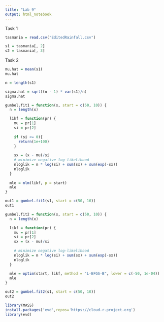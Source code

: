 ```yaml
---
title: "Lab 9"
output: html_notebook
---
```


Task 1

```r
tasmania = read.csv("EditedRainfall.csv")
```

```r
s1 = tasmania[, 2] 
s2 = tasmania[, 3]
```

Task 2

```r
mu.hat = mean(s1)
mu.hat

n = length(s1)

sigma.hat = sqrt((n - 1) * var(s1)/n)
sigma.hat
```

```r
gumbel.fit1 = function(x, start = c(50, 10)) {
  n = length(x)

  likf = function(pr) {
    mu = pr[1]
    si = pr[2]
  
    if (si <= 0){
      return(1e+100)
    }
  
    sx = (x - mu)/si
    # minimize negative log-likelihood
    nloglik = n * log(si) + sum(sx) + sum(exp(-sx))
    nloglik
  }
  
  mle = nlm(likf, p = start)
  mle
}
```

```r
out1 = gumbel.fit1(s1, start = c(50, 10))
out1
```

```r
gumbel.fit2 = function(x, start = c(50, 10)) {
  n = length(x)

  likf = function(pr) {
    mu = pr[1]
    si = pr[2]
    sx = (x - mu)/si
    
    # minimize negative log-likelihood
    nloglik = n * log(si) + sum(sx) + sum(exp(-sx))
    nloglik
  }
  
  mle = optim(start, likf, method = "L-BFGS-B", lower = c(-50, 1e-04))
  mle
}
```

```r
out2 = gumbel.fit2(s1, start = c(50, 10))
out2
```

```r
library(MASS)
install.packages('evd',repos='https://cloud.r-project.org')
library(evd)
```
